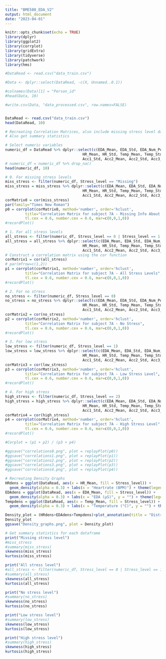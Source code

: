 ```yaml
---
title: "BME580_EDA_V2"
output: html_document
date: "2023-04-01"
---
```


```r
knitr::opts_chunk$set(echo = TRUE)
library(dplyr)
library(ggplot2)
library(corrplot)
library(gridExtra)
library(tidyverse)
library(patchwork)
library(hms)
```


```r
#DataRead <- read.csv("data_train.csv")

#Data <- dplyr::select(DataRead, -c(X, Unnamed..0.1))

#colnames(Data)[1] = "Person_id"
#head(Data, 10)

#write.csv(Data, "data_processed.csv", row.names=FALSE)


DataRead <- read.csv("data_train.csv")
head(DataRead, 10)
```

```r
# Recreating Correlation Matrices, also include missing stress level data
# Also get summary statistics

# Select numeric variables
numeric_df = DataRead %>% dplyr::select(c(EDA_Mean, EDA_Std, EDA_Num_Peaks, 
                                   HR_Mean, HR_Std, Temp_Mean, Temp_Std, Acc1_Mean,
                                   Acc1_Std, Acc2_Mean, Acc2_Std, Acc3_Mean, Acc3_Std, Stress_level))
# numeric_df = numeric_df %>% drop_na()
head(numeric_df, 10)

# 0. For missing stress levels
miss_stress <- filter(numeric_df, Stress_level == "Missing")
miss_stress = miss_stress %>% dplyr::select(c(EDA_Mean, EDA_Std, EDA_Num_Peaks, 
                                   HR_Mean, HR_Std, Temp_Mean, Temp_Std, Acc1_Mean,
                                   Acc1_Std, Acc2_Mean, Acc2_Std, Acc3_Mean, Acc3_Std))
corMatrix0 = cor(miss_stress)
par(family="Times New Roman")
p0 = corrplot(corMatrix0, method='number', order='hclust', 
         title="Correlation Matrix for subject 7A - Missing Info About Stress Level", 
         tl.cex = 0.6, number.cex = 0.6, mar=c(0,0,1,0))
#recordPlot()

# 1. For all stress levels
all_stress <- filter(numeric_df, Stress_level == 0 | Stress_level == 1 | Stress_level == 2)
all_stress = all_stress %>% dplyr::select(c(EDA_Mean, EDA_Std, EDA_Num_Peaks, 
                                   HR_Mean, HR_Std, Temp_Mean, Temp_Std, Acc1_Mean,
                                   Acc1_Std, Acc2_Mean, Acc2_Std, Acc3_Mean, Acc3_Std))
# Construct a correlation matrix using the cor function
corMatrix1 = cor(all_stress)
# par(mfrow=c(1,2))
p1 = corrplot(corMatrix1, method='number', order='hclust', 
         title="Correlation Matrix for subject 7A - All Stress Levels",
         tl.cex = 0.6, number.cex = 0.6, mar=c(0,0,1,0))
#recordPlot()

# 2. For no stress
no_stress <- filter(numeric_df, Stress_level == 0)
no_stress = no_stress %>% dplyr::select(c(EDA_Mean, EDA_Std, EDA_Num_Peaks, 
                                   HR_Mean, HR_Std, Temp_Mean, Temp_Std, Acc1_Mean,
                                   Acc1_Std, Acc2_Mean, Acc2_Std, Acc3_Mean, Acc3_Std))
corMatrix2 = cor(no_stress)
p2 = corrplot(corMatrix2, method='number', order='hclust', 
         title="Correlation Matrix for subject 7A - No Stress",
         tl.cex = 0.6, number.cex = 0.6, mar=c(0,0,1,0))
#recordPlot()

# 3. For low stress
low_stress <- filter(numeric_df, Stress_level == 1)
low_stress = low_stress %>% dplyr::select(c(EDA_Mean, EDA_Std, EDA_Num_Peaks, 
                                   HR_Mean, HR_Std, Temp_Mean, Temp_Std, Acc1_Mean,
                                   Acc1_Std, Acc2_Mean, Acc2_Std, Acc3_Mean, Acc3_Std))
corMatrix3 = cor(low_stress)
p3 = corrplot(corMatrix3, method='number', order='hclust', 
         title="Correlation Matrix for subject 7A - Low Stress Level", 
         tl.cex = 0.6, number.cex = 0.6, mar=c(0,0,1,0))
#recordPlot()

# 4. For high stress
high_stress <- filter(numeric_df, Stress_level == 2)
high_stress = high_stress %>% dplyr::select(c(EDA_Mean, EDA_Std, EDA_Num_Peaks, 
                                   HR_Mean, HR_Std, Temp_Mean, Temp_Std, Acc1_Mean,
                                   Acc1_Std, Acc2_Mean, Acc2_Std, Acc3_Mean, Acc3_Std))
corMatrix4 = cor(high_stress)
p4 = corrplot(corMatrix4, method='number', order='hclust', 
         title="Correlation Matrix for subject 7A - High Stress Level",
         tl.cex = 0.6, number.cex = 0.6, mar=c(0,0,1,0))
#recordPlot()

#Corplot = (p1 + p2) / (p3 + p4)

#ggsave("correlations0.png", plot = replayPlot(p0))
#ggsave("correlations1.png", plot = replayPlot(p1))
#ggsave("correlations2.png", plot = replayPlot(p2))
#ggsave("correlations3.png", plot = replayPlot(p3))
#ggsave("correlations4.png", plot = replayPlot(p4))

```



```r
# Recreating Density Graphs
HRdens = ggplot(DataRead, aes(x = HR_Mean, fill = Stress_level)) +
  geom_density(alpha = 0.3) + labs(x = "Heartrate (BPM)") + theme(legend.position = "none", text=element_text(family="Times New Roman", face="bold", size=12))
EDAdens = ggplot(DataRead, aes(x = EDA_Mean, fill = Stress_level)) +
  geom_density(alpha = 0.3) + labs(x = "EDA (µS)", y = "") + theme(legend.position = "none", text=element_text(family="Times New Roman", face="bold", size=12))
Tempdens = ggplot(DataRead, aes(x = Temp_Mean, fill = Stress_level)) +
  geom_density(alpha = 0.3) + labs(x = "Temperature (°C)", y = "") + theme(text=element_text(family="Times New Roman", face="bold", size=12))

Density_plot = (HRdens+EDAdens+Tempdens)+plot_annotation(title = "Distribution of Sensor Data Across All Events", subtitle = "For Training Data Set") & theme(text=element_text(family="Times New Roman", face="bold", size=12))
Density_plot
ggsave("Density_graphs.png", plot = Density_plot)
```



```r
# Get summary statistics for each dataframe
print("Missing stress level")
#miss_stress
#summary(miss_stress)
skewness(miss_stress)
kurtosis(miss_stress)

print("All stress level")
#all_stress <- filter(numeric_df, Stress_level == 0 | Stress_level == 1 | Stress_level == 2)
#summary(all_stress)
skewness(all_stress)
kurtosis(all_stress)

print("No stress level")
#summary(no_stress)
skewness(no_stress)
kurtosis(no_stress)

print("Low stress level")
#summary(low_stress)
skewness(low_stress)
kurtosis(low_stress)

print("High stress level")
#summary(high_stress)
skewness(high_stress)
kurtosis(high_stress)
```